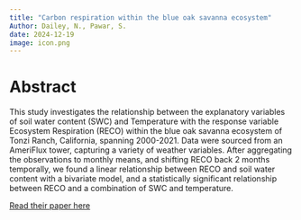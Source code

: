 ```yaml
---
title: "Carbon respiration within the blue oak savanna ecosystem"
Author: Dailey, N., Pawar, S.
date: 2024-12-19
image: icon.png
---
```


# Abstract

This study investigates the relationship between the explanatory variables of soil water content (SWC) and Temperature with the response variable Ecosystem Respiration (RECO) within the blue oak savanna ecosystem of Tonzi Ranch, California, spanning 2000-2021. Data were sourced from an AmeriFlux tower, capturing a variety of weather variables. After aggregating the observations to monthly means, and shifting RECO back 2 months temporally, we found a linear relationship between RECO and soil water content with a bivariate model, and a statistically significant relationship between RECO and a combination of SWC and temperature.

[Read their paper here](Dailey-Pawar.pdf)


    